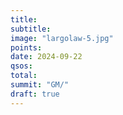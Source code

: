 ```yaml
---
title:
subtitle:
image: "largolaw-5.jpg"
points:
date: 2024-09-22
qsos:
total:
summit: "GM/"
draft: true
---
```

